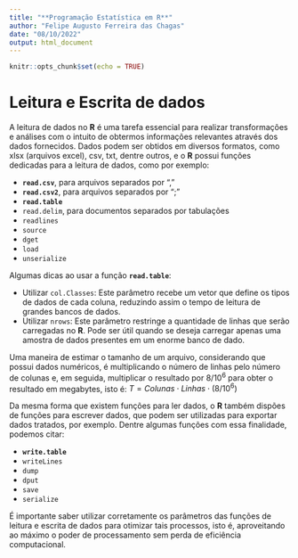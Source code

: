 ---
title: "**Programação Estatística em R**"
author: "Felipe Augusto Ferreira das Chagas"
date: "08/10/2022"
output: html_document
---

```{r setup, include=FALSE}
knitr::opts_chunk$set(echo = TRUE)
```

# Leitura e Escrita de dados

A leitura de dados no **R** é uma tarefa essencial para realizar transformações e análises com o intuito de obtermos informações relevantes através dos dados fornecidos. Dados podem ser obtidos em diversos formatos, como xlsx (arquivos excel), csv, txt, dentre outros, e o **R** possui funções dedicadas para a leitura de dados, como por exemplo:

* **`read.csv`**, para arquivos separados por ","
* **`read.csv2`**, para arquivos separados por ";"
* **`read.table`**
* `read.delim`, para documentos separados por tabulações
* `readlines`
* `source`
* `dget`
* `load`
* `unserialize`

Algumas dicas ao usar a função **`read.table`**:

* Utilizar `col.Classes`: Este parâmetro recebe um vetor que define os tipos de dados de cada coluna, reduzindo assim o tempo de leitura de grandes bancos de dados.
* Utilizar `nrows`: Este parâmetro restringe a quantidade de linhas que serão carregadas no **R**. Pode ser útil quando se deseja carregar apenas uma amostra de dados presentes em um enorme banco de dado.

Uma maneira de estimar o tamanho de um arquivo, considerando que possui dados numéricos, é multiplicando o número de linhas pelo número de colunas e, em seguida, multiplicar o resultado por $8/10^6$ para obter o resultado em megabytes, isto é: $T = Colunas \cdot Linhas \cdot (8/10^6)$

Da mesma forma que existem funções para ler dados, o **R** também dispões de funções para escrever dados, que podem ser utilizadas para exportar dados tratados, por exemplo. Dentre algumas funções com essa finalidade, podemos citar:


* **`write.table`**
* `writeLines`
* `dump`
* `dput`
* `save`
* `serialize`

É importante saber utilizar corretamente os parâmetros das funções de leitura e escrita de dados para otimizar tais processos, isto é, aproveitando ao máximo o poder de processamento sem perda de eficiência computacional.



```{r}

```
